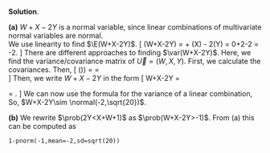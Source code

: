 
\color{blue}

**Solution**.  

**(a)**  $W+X-2Y$ is a normal variable, since linear combinations of multivariate normal variables are normal.  
We use linearity to find $\E(W+X-2Y)$.
\[
\E (W+X-2Y) = \E[W]+ \E (X) - 2\E (Y)  = 0+2-2\times 2 = -2.
\] 
There are different approaches to finding $\var(W+X-2Y)$. Here, we find the variance/covariance matrix of $\vec{U}=(W,X,Y)$. First, we calculate the covariances.
\begin{eqnarray*}
\cov(X,Y) &=&  \cor(X,Y)\sqrt{\var(X)\, \var(Y)} = -0.5\sqrt{2\times 2} = -1
\\
\cov(X,W) &=& \cor(X,W)\sqrt{\var(X)\, \var(W)} = 0\sqrt{2\times 2} = 0
\\
\cov(Y,W) &=& \cor(Y,W)\sqrt{\var(Y)\, \var(W)} = -0.5\sqrt{2\times  2} = -1
\end{eqnarray*}
Then,
\[
\var\left(\vec{U})\right)
= 
\begin{bmatrix} \var(W) & \cov(W,X) & \cov(W,Y) \\ \cov(X,W) & \var(X)  & \cov(X,Y) \\ \cov(Y,W) & \cov(Y,X) & \var(Y) \end{bmatrix}
=  
\begin{bmatrix} 
2& 0 & -1 \\ 
0 &2&-1 \\ 
-1 & -1 & 2  \end{bmatrix}
\]
Then, we write $W+X-2Y$ in the form
\[
W+X-2Y = \begin{bmatrix} 1 & 1 & -2 \end{bmatrix} \begin{bmatrix} W \\ X \\ Y \end{bmatrix} = \mat{A}\vec{U}.
\]
We can now use the formula for the variance of a linear combination,
\begin{eqnarray*}
\var(W+X-2Y) &=& \var(\mat{A}\vec{U}) = \mat{A}\var(\vec{U})\mat{A}^T \\
&=& \begin{bmatrix} 1 & 1 & -2 \end{bmatrix} 
\begin{bmatrix} 
2& 0 & -1 \\ 
0 &2&-1 \\ 
-1 & -1 & 2  
\end{bmatrix} 
\begin{bmatrix} 1 \\ 1 \\ -2 \end{bmatrix} \\
&=& 
\begin{bmatrix} 1 & 1 & -2 \end{bmatrix} 
\begin{bmatrix} 
2(1) + 0(1) + (-1)(-2)  \\ 
0(1)+2(1) + (-1)(-2) \\
(-1)1 + (-1)1 + 2(-2)   
\end{bmatrix} \\
&=& \begin{bmatrix} 1 & 1 & -2 \end{bmatrix} \begin{bmatrix} 4 \\ 4 \\ -6 \end{bmatrix} \\
&=& 1(4)  + 1(4) + (-2)(-6) \\
&=& 20
\end{eqnarray*}
So, $W+X-2Y\sim \normal(-2,\sqrt{20})$.  

**(b)** We rewrite $\prob(2Y<X+W+1)$ as  $\prob(W+X-2Y>-1)$. From (a) this can be computed as

`1-pnorm(-1,mean=-2,sd=sqrt(20))`

\color{black}

